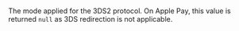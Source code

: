   

  
<ResponseField name="SecureMode" type="string"   
default="**Default value:** ">    
The mode applied for the 3DS2 protocol. On Apple Pay, this value is returned `null` as 3DS redirection is not applicable.  
</ResponseField>